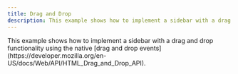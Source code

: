 ```yaml
---
title: Drag and Drop
description: This example shows how to implement a sidebar with a drag and drop functionality.
---
```



<ExampleLayout>
This example shows how to implement a sidebar with a drag and drop functionality using the native [drag and drop events](https://developer.mozilla.org/en-US/docs/Web/API/HTML_Drag_and_Drop_API).

<ExampleViewer codePath="examples/interaction/drag-and-drop" />

</ExampleLayout>
